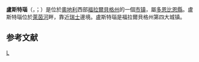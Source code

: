 {{noteTA|G1=奥地利地名|G2=Landkreis|G3=单位}}
{{Infobox Austria municipality
| district = [[多恩比恩县|多恩比恩县]]
}}
'''盧斯特瑙'''（{{lang-de|Lustenau}}，{{IPA-de|ˈluːstənaʊ}}；{{lang-gsw|Luschnou}}）是位於[[奧地利|奧地利]]西部[[福拉爾貝格州|福拉爾貝格州]]的一個[[市镇_(奥地利)|市镇]]，屬[[多恩比恩縣|多恩比恩縣]]。盧斯特瑙位於[[萊茵河|萊茵河]]畔，靠近[[瑞士|瑞士]]邊境。盧斯特瑙是福拉爾貝格州第四大城镇。

== 参考文献 ==
{{Reflist}}

{{Authority control}}
[[Category:福拉尔贝格州市镇|L]]